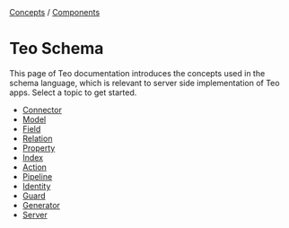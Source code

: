 <div className="breadcrumbs">
  <span className="breadcrumb">
    <a href="/concepts">Concepts</a>
  </span>
  <span> / </span>
  <span className="breadcrumb">
    <a href="/concepts/components">Components</a>
  </span>
</div>

# Teo Schema

This page of Teo documentation introduces the concepts used in the schema
language, which is relevant to server side implementation of Teo apps. Select
a topic to get started.

- [Connector](/concepts/components/teo-schema/connector)
- [Model](/concepts/components/teo-schema/model)
- [Field](/concepts/components/teo-schema/field)
- [Relation](/concepts/components/teo-schema/relation)
- [Property](/concepts/components/teo-schema/property)
- [Index](/concepts/components/teo-schema/index-concept)
- [Action](/concepts/components/teo-schema/action)
- [Pipeline](/concepts/components/teo-schema/pipeline)
- [Identity](/concepts/components/teo-schema/identity)
- [Guard](/concepts/components/teo-schema/guard)
- [Generator](/concepts/components/teo-schema/generator)
- [Server](/concepts/components/teo-schema/server)

